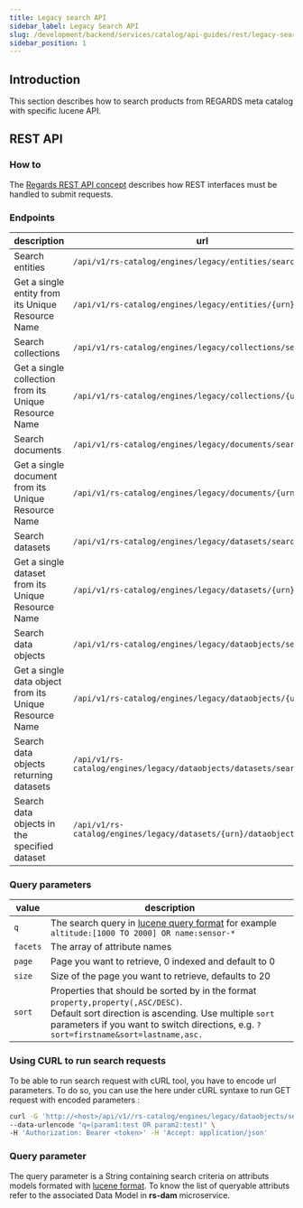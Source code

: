 ```yaml
---
title: Legacy search API
sidebar_label: Legacy Search API
slug: /development/backend/services/catalog/api-guides/rest/legacy-search-api
sidebar_position: 1
---
```


## Introduction

This section describes how to search products from REGARDS meta catalog with specific lucene API.

## REST API

### How to

The [Regards REST API concept](../../../../concepts/05-rest-api.md) describes how REST interfaces must be handled to
submit requests.

### Endpoints

| description                                            | url                                                                   | verb |
|--------------------------------------------------------|-----------------------------------------------------------------------|------|
| Search entities                                        | `/api/v1/rs-catalog/engines/legacy/entities/search`                   | GET  |
| Get a single entity from its Unique Resource Name      | `/api/v1/rs-catalog/engines/legacy/entities/{urn}`                    | GET  |
| Search collections                                     | `/api/v1/rs-catalog/engines/legacy/collections/search`                | GET  |
| Get a single collection from its Unique Resource Name  | `/api/v1/rs-catalog/engines/legacy/collections/{urn}`                 | GET  |
| Search documents                                       | `/api/v1/rs-catalog/engines/legacy/documents/search`                  | GET  |
| Get a single document from its Unique Resource Name    | `/api/v1/rs-catalog/engines/legacy/documents/{urn}`                   | GET  |
| Search datasets                                        | `/api/v1/rs-catalog/engines/legacy/datasets/search`                   | GET  |
| Get a single dataset from its Unique Resource Name     | `/api/v1/rs-catalog/engines/legacy/datasets/{urn}`                    | GET  |
| Search data objects                                    | `/api/v1/rs-catalog/engines/legacy/dataobjects/search`                | GET  |
| Get a single data object from its Unique Resource Name | `/api/v1/rs-catalog/engines/legacy/dataobjects/{urn}`                 | GET  |
| Search data objects returning datasets                 | `/api/v1/rs-catalog/engines/legacy/dataobjects/datasets/search`       | GET  |
| Search data objects in the specified dataset           | `/api/v1/rs-catalog/engines/legacy/datasets/{urn}/dataobjects/search` | GET  |

### Query parameters

| value    | description                                                                                                                                                                                                                            |
|----------|----------------------------------------------------------------------------------------------------------------------------------------------------------------------------------------------------------------------------------------|
| `q`      | The search query in [lucene query format](../../../../appendices/02-create-lucene-query.md) for example `altitude:[1000 TO 2000] OR name:sensor-*`                                                                                     |
| `facets` | The array of attribute names                                                                                                                                                                                                           |
| `page`   | Page you want to retrieve, 0 indexed and default to 0                                                                                                                                                                                  |
| `size`   | Size of the page you want to retrieve, defaults to 20                                                                                                                                                                                  |
| `sort`   | Properties that should be sorted by in the format `property,property(,ASC/DESC)`. <br/>Default sort direction is ascending. Use multiple `sort` parameters if you want to switch directions, e.g. `?sort=firstname&sort=lastname,asc.` |

### Using CURL to run search requests

To be able to run search request with cURL tool, you have to encode url parameters. To do so, you can use the here under
cURL syntaxe to run GET request with encoded parameters :

```bash
curl -G 'http://<host>/api/v1//rs-catalog/engines/legacy/dataobjects/search' \
--data-urlencode "q=(param1:test OR param2:test)" \
-H 'Authorization: Bearer <token>' -H 'Accept: application/json'
```

### Query parameter

The query parameter is a String containing search criteria on attributs models formated
with [lucene format](../../../../appendices/02-create-lucene-query.md).
To know the list of queryable attributs refer to the associated Data Model in **rs-dam** microservice.